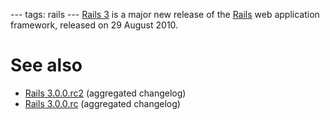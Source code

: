 ---
tags: rails
---
[[Rails 3]] is a major new release of the [[Rails]] web application framework, released on 29 August 2010.

= See also =

* [[Rails 3.0.0.rc2]] (aggregated changelog)
* [[Rails 3.0.0.rc]] (aggregated changelog)
